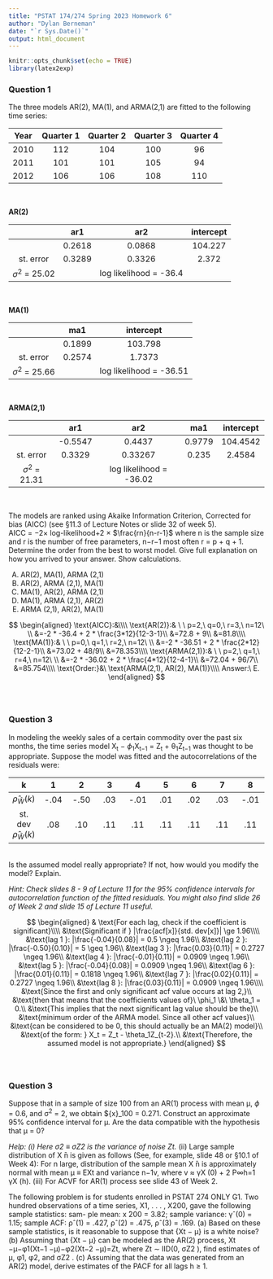 ```yaml
---
title: "PSTAT 174/274 Spring 2023 Homework 6"
author: "Dylan Berneman"
date: "`r Sys.Date()`"
output: html_document
---
```


```r
knitr::opts_chunk$set(echo = TRUE)
library(latex2exp)


```

### Question 1
The three models AR(2), MA(1), and ARMA(2,1) are fitted to the following time series:


| Year | Quarter 1 | Quarter 2 | Quarter 3 | Quarter 4 |
|:-------:|:------:|:-----------:|:---------:|:--------:| 
| 2010 | 112 | 104 | 100 | 96 |
| 2011 | 101 | 101 | 105 | 94 |
| 2012 | 106 | 106 | 108 | 110 |
\


**AR(2)**\

|  | ar1 | ar2 | intercept | 
|:-------:|:------:|:-----------:|:---------:|
|  | 0.2618 | 0.0868 | 104.227 |
| st. error | 0.3289 | 0.3326 | 2.372 |
| $\sigma^2$ = 25.02 |  | log likelihood = -36.4 |  |
\

**MA(1)**\

|  | ma1 | intercept | 
|:-------:|:------:|:-----------:|
|  | 0.1899 | 103.798 |
| st. error | 0.2574 | 1.7373 |
| $\sigma^2$ = 25.66 |  | log likelihood = -36.51 |

\

**ARMA(2,1)**\

|  | ar1 | ar2 | ma1 | intercept | 
|:-------:|:------:|:-----------:|:---------:|:-----:|
|  | -0.5547 | 0.4437 | 0.9779 | 104.4542 |
| st. error | 0.3329 | 0.33267 | 0.235 | 2.4584 |
| $\sigma^2$ = 21.31 |  | log likelihood = -36.02 |  |
\

The models are ranked using Akaike Information Criterion, Corrected for bias (AICC) (see §11.3 of Lecture Notes or slide 32 of week 5).\
AICC = −2× log-likelihood+2 × $\frac{rn}{n-r-1}$ where n is the sample size and r is the number of free parameters, n−r−1
most often r = p + q + 1.\
Determine the order from the best to worst model. Give full explanation on how you arrived to your answer. Show calculations.\

  (A) AR(2), MA(1), ARMA (2,1) 
  (B) AR(2), ARMA (2,1), MA(1) 
  (C) MA(1), AR(2), ARMA (2,1) 
  (D) MA(1), ARMA (2,1), AR(2) 
  (E) ARMA (2,1), AR(2), MA(1)\
  
$$
\begin{aligned}
\text{AICC}:&\\\\
\text{AR(2)}:& \ \ p=2,\ q=0,\ r=3,\ n=12\  \\
&=-2 * -36.4 + 2 * \frac{3*12}{12-3-1}\\
&=72.8 + 9\\
&=81.8\\\\
\text{MA(1)}:& \ \ p=0,\ q=1,\ r=2,\ n=12\  \\
&=-2 * -36.51 + 2 * \frac{2*12}{12-2-1}\\
&=73.02 + 48/9\\
&=78.353\\\\
\text{ARMA(2,1)}:& \ \ p=2,\ q=1,\ r=4,\ n=12\  \\
&=-2 * -36.02 + 2 * \frac{4*12}{12-4-1}\\
&=72.04 + 96/7\\
&=85.754\\\\
\text{Order:}&\ \text{ARMA(2,1), AR(2), MA(1)}\\\\
Answer:\ E.
\end{aligned}
$$
\
\

### Question 3
In modeling the weekly sales of a certain commodity over the past six months, the time series model X~t~ − $\phi$~1~X~t−1~ = Z~t~ + θ~1~Z~t−1~ was thought to be appropriate. Suppose the model was fitted and the autocorrelations of the residuals were:\

| k | 1 | 2 | 3 | 4 | 5 | 6 | 7 | 8 |
|:-:|:-:|:-:|:-:|:-:|:-:|:-:|:-:|:-:|
| $\hat{\rho}_{\hat{W}}(k)$ | -.04 | -.50 | .03 | -.01 | .01 | .02 | .03 | -.01 |
| st. dev $\hat{\rho}_{\hat{W}}(k)$ | .08 | .10 | .11 | .11 | .11 | .11 | .11 | .11 |
\
Is the assumed model really appropriate? If not, how would you modify the model? Explain.\

*Hint: Check slides 8 - 9 of Lecture 11 for the 95% confidence intervals for autocorrelation function of the fitted residuals. You might also find slide 26 of Week 2 and slide 15 of Lecture 11 useful.*\

$$
\begin{aligned}
& \text{For each lag, check if the coefficient is significant}\\\\
&\text{Significant if } |\frac{acf[x]}{std. dev[x]}| \ge 1.96\\\\
&\text{lag 1 }: |\frac{-0.04}{0.08}| = 0.5 \ngeq 1.96\\
&\text{lag 2 }: |\frac{-0.50}{0.10}| = 5 \geq 1.96\\
&\text{lag 3 }: |\frac{0.03}{0.11}| = 0.2727 \ngeq 1.96\\
&\text{lag 4 }: |\frac{-0.01}{0.11}| = 0.0909 \ngeq 1.96\\
&\text{lag 5 }: |\frac{-0.04}{0.08}| = 0.0909 \ngeq 1.96\\
&\text{lag 6 }: |\frac{0.01}{0.11}| = 0.1818 \ngeq 1.96\\
&\text{lag 7 }: |\frac{0.02}{0.11}| = 0.2727 \ngeq 1.96\\
&\text{lag 8 }: |\frac{0.03}{0.11}| = 0.0909 \ngeq 1.96\\\\
&\text{Since the first and only significant acf value occurs at lag 2,}\\
&\text{then that means that the coefficients values of}\ \phi_1 \&\ \theta_1 = 0.\\
&\text{This implies that the next significant lag value should be the}\\
&\text{minimum order of the ARMA model. Since all other acf values}\\
&\text{can be considered to be 0, this should actually be an MA(2) model}\\
&\text{of the form: } X_t = Z_t - \theta_1Z_{t-2}.\\
&\text{Therefore, the assumed model is not appropriate.}
\end{aligned}
$$
\
\

### Question 3 
Suppose that in a sample of size 100 from an AR(1) process with mean μ, $\phi$ = 0.6, and σ^2^ = 2, we obtain $\bar{x}_100 = 0.271. Construct an approximate 95% confidence interval for μ. Are the data compatible with the hypothesis that μ = 0?\

*Help: (i) Here σ2 ≡ σZ2 is the variance of noise Zt.*
(ii) Large sample distribution of X ̄n is given as follows (See, for example, slide 48 or §10.1 of Week 4): For n large, distribution of the sample mean X ̄n is approximately normal with mean μ ≡ EXt and variance n−1v, where v ≈ γX (0) + 2 P∞h=1 γX (h).
(iii) For ACVF for AR(1) process see slide 43 of Week 2.
  
The following problem is for students enrolled in PSTAT 274 ONLY
G1. Two hundred observations of a time series, X1, . . . , X200, gave the following sample statistics: sam- ple mean: x ̄200 = 3.82; sample variance: γˆ(0) = 1.15; sample ACF: ρˆ(1) = .427, ρˆ(2) = .475, ρˆ(3) = .169.
(a) Based on these sample statistics, is it reasonable to suppose that {Xt − μ} is a white noise? (b) Assuming that {Xt − μ} can be modeled as the AR(2) process,
Xt −μ−φ1(Xt−1 −μ)−φ2(Xt−2 −μ)=Zt,
where Zt ∼ IID(0, σZ2 ), find estimates of μ, φ1, φ2, and σZ2 .
(c) Assuming that the data was generated from an AR(2) model, derive estimates of the PACF for all lags h ≥ 1.